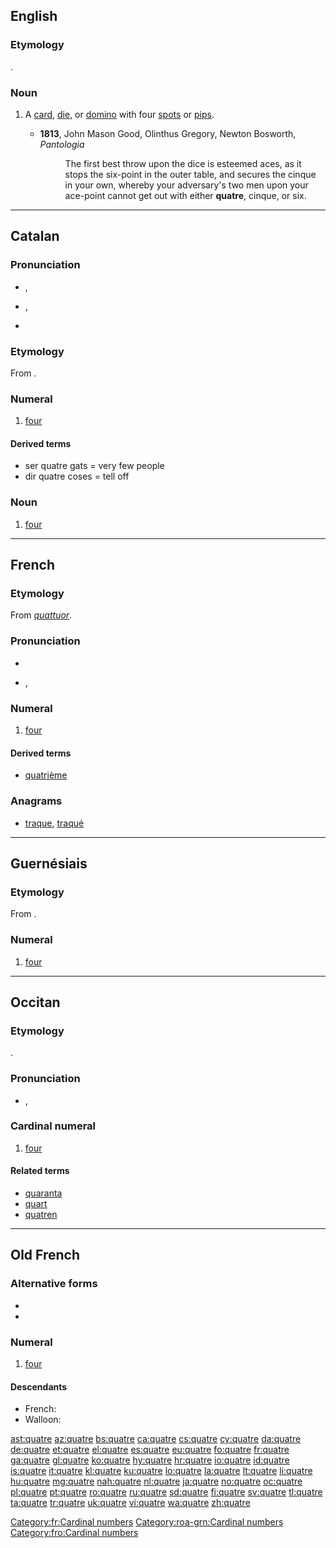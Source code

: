 ==English==

===Etymology===
{{borrowing|fr|quatre}}.

===Noun===
{{en-noun}}

# {{context|archaic|lang=en}} A [[card]], [[die]], or [[domino]] with four [[spot]]s or [[pip]]s.
#* '''1813''', John Mason Good, Olinthus Gregory, Newton Bosworth, ''Pantologia''
#*: The first best throw upon the dice is esteemed aces, as it stops the six-point in the outer table, and secures the cinque in your own, whereby your adversary's two men upon your ace-point cannot get out with either '''quatre''', cinque, or six.

----

==Catalan==

===Pronunciation===
* {{a|Standard}} {{IPA|/'kwatɾə/|lang=ca}}, {{X-SAMPA|/"kwat4@/}}
* {{a|Valencian}} {{IPA|/'kwatɾe/|lang=ca}}, {{X-SAMPA|/"kwat4e/}}
* {{rhymes|atɾə|lang=ca}}

===Etymology===
From {{etyl|la|ca}} {{term|lang=la|quattuor||four}}.

===Numeral===
{{cardinalbox|ca|3|4|5|tres|cinc|ord=quart|mult=quàdruple|wplink=Quatre}}
{{ca-num}}

# {{context|cardinal|lang=ca}} [[four]]

====Derived terms====
* ser quatre gats = very few people
* dir quatre coses = tell off

===Noun===
{{ca-noun|m}}

# [[four]]

----

==French==

===Etymology===
From {{etyl|la|fr}} ''[[quattuor]]''.

===Pronunciation===
* {{audio|Fr-quatre.ogg|audio}}
* {{IPA|lang=fr|/katʁ/}}, {{X-SAMPA|/katR/}}

===Numeral===
{{cardinalbox|fr|3|4|5|trois|cinq|ord=quatrième|wplink=Quatre}}
{{head|fr|numeral}}

# [[four]]

====Derived terms====
* [[quatrième]]

===Anagrams===
* [[traque#French|traque]], [[traqué#French|traqué]]
[[Category:fr:Cardinal numbers]]

----

==Guernésiais==

===Etymology===
From {{etyl|la|roa-grn}} {{term|quattuor|lang=la}}.

===Numeral===
{{cardinalbox|roa-grn|3|4|5|treis|chinq}}
{{head|roa-grn|numeral}}

# [[four]]
[[Category:roa-grn:Cardinal numbers]]

----

==Occitan==

===Etymology===
{{etyl|la|oc}} {{term|quattuor|lang=la}}.

===Pronunciation===
* {{IPA|/ˈkatre/|lang=oc}}, {{X-SAMPA|/'katre/}}

===Cardinal numeral===
{{head|oc|cardinal number}}

# [[four]]

====Related terms====
* [[quaranta]]
* [[quart]]
* [[quatren]]

----

==Old French==

===Alternative forms===
* {{l/fro|catre}}
* {{l/fro|qatre}}

===Numeral===
{{head|fro|numeral}}

# [[four]]

====Descendants====
* French: {{l|fr|quatre}}
* Walloon: {{l|wa|cwate}}

[[Category:fro:Cardinal numbers]]

[[ast:quatre]]
[[az:quatre]]
[[bs:quatre]]
[[ca:quatre]]
[[cs:quatre]]
[[cy:quatre]]
[[da:quatre]]
[[de:quatre]]
[[et:quatre]]
[[el:quatre]]
[[es:quatre]]
[[eu:quatre]]
[[fo:quatre]]
[[fr:quatre]]
[[ga:quatre]]
[[gl:quatre]]
[[ko:quatre]]
[[hy:quatre]]
[[hr:quatre]]
[[io:quatre]]
[[id:quatre]]
[[is:quatre]]
[[it:quatre]]
[[kl:quatre]]
[[ku:quatre]]
[[lo:quatre]]
[[la:quatre]]
[[lt:quatre]]
[[li:quatre]]
[[hu:quatre]]
[[mg:quatre]]
[[nah:quatre]]
[[nl:quatre]]
[[ja:quatre]]
[[no:quatre]]
[[oc:quatre]]
[[pl:quatre]]
[[pt:quatre]]
[[ro:quatre]]
[[ru:quatre]]
[[sd:quatre]]
[[fi:quatre]]
[[sv:quatre]]
[[tl:quatre]]
[[ta:quatre]]
[[tr:quatre]]
[[uk:quatre]]
[[vi:quatre]]
[[wa:quatre]]
[[zh:quatre]]